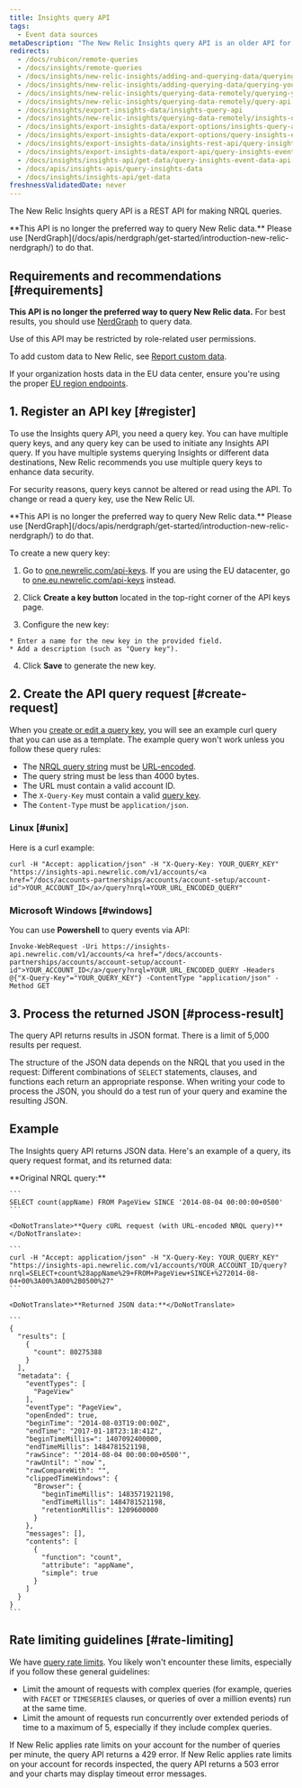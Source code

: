 ```yaml
---
title: Insights query API
tags:
  - Event data sources
metaDescription: "The New Relic Insights query API is an older API for querying data: now we recommend NerdGraph for querying"
redirects:
  - /docs/rubicon/remote-queries
  - /docs/insights/remote-queries
  - /docs/insights/new-relic-insights/adding-and-querying-data/querying-your-data-remotely
  - /docs/insights/new-relic-insights/adding-querying-data/querying-your-data-remotely
  - /docs/insights/new-relic-insights/querying-data-remotely/querying-your-data-remotely
  - /docs/insights/new-relic-insights/querying-data-remotely/query-api
  - /docs/insights/export-insights-data/insights-query-api
  - /docs/insights/new-relic-insights/querying-data-remotely/insights-query-api
  - /docs/insights/export-insights-data/export-options/insights-query-api
  - /docs/insights/export-insights-data/export-options/query-insights-event-data-api
  - /docs/insights/export-insights-data/insights-rest-api/query-insights-event-data-api
  - /docs/insights/export-insights-data/export-api/query-insights-event-data-api
  - /docs/insights/insights-api/get-data/query-insights-event-data-api
  - /docs/apis/insights-apis/query-insights-data
  - /docs/insights/insights-api/get-data
freshnessValidatedDate: never
---
```


The New Relic Insights query API is a REST API for making NRQL queries.

<Callout variant="tip">
  <DoNotTranslate>**This API is no longer the preferred way to query New Relic data.**</DoNotTranslate> Please use [NerdGraph](/docs/apis/nerdgraph/get-started/introduction-new-relic-nerdgraph/) to do that.
</Callout>

## Requirements and recommendations [#requirements]

<DoNotTranslate>**This API is no longer the preferred way to query New Relic data.**</DoNotTranslate> For best results, you should use [NerdGraph](/docs/apis/nerdgraph/get-started/introduction-new-relic-nerdgraph) to query data.

Use of this API may be restricted by role-related user permissions.

To add custom data to New Relic, see [Report custom data](/docs/data-apis/custom-data/get-custom-data-from-any-source).

If your organization hosts data in the EU data center, ensure you're using the proper [EU region endpoints](/docs/using-new-relic/welcome-new-relic/getting-started/introduction-eu-region-data-center#endpoints).

## 1. Register an API key [#register]

To use the Insights query API, you need a query key. You can have multiple query keys, and any query key can be used to initiate any Insights API query. If you have multiple systems querying Insights or different data destinations, New Relic recommends you use multiple query keys to enhance data security.

For security reasons, query keys cannot be altered or read using the API. To change or read a query key, use the New Relic UI.

<Callout variant="tip">
  <DoNotTranslate>**This API is no longer the preferred way to query New Relic data.**</DoNotTranslate> Please use [NerdGraph](/docs/apis/nerdgraph/get-started/introduction-new-relic-nerdgraph/) to do that.
</Callout>

To create a new query key:

  1. Go to [one.newrelic.com/api-keys](https://one.newrelic.com/api-keys). If you are using the EU datacenter, go to [one.eu.newrelic.com/api-keys](https://one.eu.newrelic.com/api-keys) instead.

  2. Click <DoNotTranslate>**Create a key button**</DoNotTranslate> located in the top-right corner of the API keys page.

  3. Configure the new key:

    * Enter a name for the new key in the provided field.
    * Add a description (such as "Query key").

  4. Click <DoNotTranslate>**Save**</DoNotTranslate> to generate the new key.

## 2. Create the API query request [#create-request]

When you [create or edit a query key](#register), you will see an example curl query that you can use as a template. The example query won't work unless you follow these query rules:

* The [NRQL query string](/docs/insights/nrql-new-relic-query-language/using-nrql/introduction-nrql) must be [URL-encoded](http://www.w3schools.com/tags/ref_urlencode.asp).
* The query string must be less than 4000 bytes.
* The URL must contain a valid account ID.
* The `X-Query-Key` must contain a valid [query key](#register).
* The `Content-Type` must be `application/json`.

### Linux [#unix]

Here is a curl example:

```
curl -H "Accept: application/json" -H "X-Query-Key: YOUR_QUERY_KEY" "https://insights-api.newrelic.com/v1/accounts/<a href="/docs/accounts-partnerships/accounts/account-setup/account-id">YOUR_ACCOUNT_ID</a>/query?nrql=YOUR_URL_ENCODED_QUERY"
```

### Microsoft Windows [#windows]

You can use <DoNotTranslate>**Powershell**</DoNotTranslate> to query events via API:

```
Invoke-WebRequest -Uri https://insights-api.newrelic.com/v1/accounts/<a href="/docs/accounts-partnerships/accounts/account-setup/account-id">YOUR_ACCOUNT_ID</a>/query?nrql=YOUR_URL_ENCODED_QUERY -Headers @{"X-Query-Key"="YOUR_QUERY_KEY"} -ContentType "application/json" -Method GET
```

## 3. Process the returned JSON [#process-result]

The query API returns results in JSON format. There is a limit of 5,000 results per request.

The structure of the JSON data depends on the NRQL that you used in the request: Different combinations of `SELECT` statements, clauses, and functions each return an appropriate response. When writing your code to process the JSON, you should do a test run of your query and examine the resulting JSON.

## Example

The Insights query API returns JSON data. Here's an example of a query, its query request format, and its returned data:

<CollapserGroup>
  <Collapser title="Query, query API request, returned data">
    <DoNotTranslate>**Original NRQL query:**</DoNotTranslate>

    ```
    SELECT count(appName) FROM PageView SINCE '2014-08-04 00:00:00+0500'
    ```

    <DoNotTranslate>**Query cURL request (with URL-encoded NRQL query)**</DoNotTranslate>:

    ```
    curl -H "Accept: application/json" -H "X-Query-Key: YOUR_QUERY_KEY" "https://insights-api.newrelic.com/v1/accounts/YOUR_ACCOUNT_ID/query?nrql=SELECT+count%28appName%29+FROM+PageView+SINCE+%272014-08-04+00%3A00%3A00%2B0500%27"
    ```

    <DoNotTranslate>**Returned JSON data:**</DoNotTranslate>

    ```
    {
      "results": [
        {
          "count": 80275388
        }
      ],
      "metadata": {
        "eventTypes": [
          "PageView"
        ],
        "eventType": "PageView",
        "openEnded": true,
        "beginTime": "2014-08-03T19:00:00Z",
        "endTime": "2017-01-18T23:18:41Z",
        "beginTimeMillis=": 1407092400000,
        "endTimeMillis": 1484781521198,
        "rawSince": "'2014-08-04 00:00:00+0500'",
        "rawUntil": "`now`",
        "rawCompareWith": "",
        "clippedTimeWindows": {
          "Browser": {
            "beginTimeMillis": 1483571921198,
            "endTimeMillis": 1484781521198,
            "retentionMillis": 1209600000
          }
        },
        "messages": [],
        "contents": [
          {
            "function": "count",
            "attribute": "appName",
            "simple": true
          }
        ]
      }
    }
    ```
  </Collapser>
</CollapserGroup>

## Rate limiting guidelines [#rate-limiting]

We have [query rate limits](/docs/query-your-data/nrql-new-relic-query-language/get-started/rate-limits-nrql-queries/). You likely won't encounter these limits, especially if you follow these general guidelines:

* Limit the amount of requests with complex queries (for example, queries with `FACET` or `TIMESERIES` clauses, or queries of over a million events) run at the same time.
* Limit the amount of requests run concurrently over extended periods of time to a maximum of 5, especially if they include complex queries.

If New Relic applies rate limits on your account for the number of queries per minute, the query API returns a 429 error. If New Relic applies rate limits on your account for records inspected, the query API returns a 503 error and your charts may display timeout error messages.
